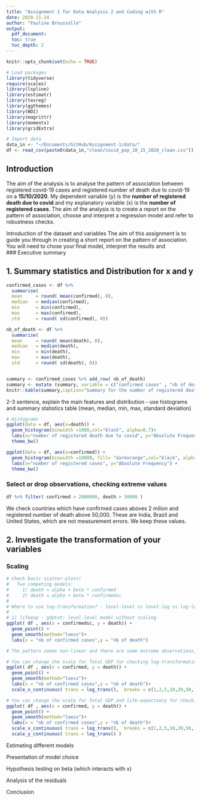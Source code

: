 ```yaml
---
title: "Assignment 1 for Data Analysis 2 and Coding with R"
date: 2020-11-24
author: "Pauline Broussolle"
output: 
  pdf_document:
  toc: true
  toc_depth: 2
---
```


```r
knitr::opts_chunk$set(echo = TRUE)

# Load packages
library(tidyverse)
require(scales)
library(lspline)
library(estimatr)
library(texreg)
library(ggthemes)
library(WDI)
library(magrittr)
library(moments)
library(gridExtra)

# Import data
data_in <- "~/Documents/GitHub/Assignment-1/data/"
df <- read_csv(paste0(data_in,"clean/covid_pop_10_15_2020_clean.csv"))
```

## Introduction

The aim of the analysis is to analyse the pattern of association between registered covid-19 cases and registered number of death due to covid-19 on a **15/10/2020**. 
My dependent variable (y) is the **number of registered death due to covid** and my explanatory variable (x) is the **number of registered cases**. The aim of the analysis is to create a report on the pattern of association, choose and interpret a regression model and refer to robustness checks.

Introduction of the dataset and variables
The aim of this assignment is to guide you through in creating a short report on the pattern of association. You will need to chose your final model, interpret the results and  
### Executive summary

## 1. Summary statistics and Distribution for x and y

```r
confirmed_cases <- df %>% 
  summarise(
  mean     = round( mean(confirmed), 0),
  median   = median(confirmed),
  min      = min(confirmed),
  max      = max(confirmed),
  std      = round( sd(confirmed), 0))

nb_of_death <- df %>% 
  summarise(
  mean     = round( mean(death), 0),
  median   = median(death),
  min      = min(death),
  max      = max(death),
  std      = round( sd(death), 0))


summary <- confirmed_cases %>% add_row( nb_of_death)
summary <- mutate (summary, variable = c("confirmed cases" , "nb of death"))
knitr::kable(summary,caption="Summary for the number of registered death and registered cases")
```

2-3 sentence, explain the main features and distribution - use histograms and summary statistics table (mean, median, min, max, standard deviation)
 
```r
# Histograms
ggplot(data = df, aes(x=death)) + 
  geom_histogram(binwidth =1000,col="black", alpha=0.7)+
  labs(x="number of registered death due to covid", y="Absolute Frequency") +
  theme_bw()

ggplot(data = df, aes(x=confirmed)) + 
  geom_histogram(binwidth =10000, fill= "darkorange",col="black", alpha=0.7)+
  labs(x="number of registered cases", y="Absolute Frequency") +
  theme_bw()
```

### Select or drop observations, checking extreme values
```r
df %>% filter( confirmed > 2000000, death > 50000 )
```
We check countries which have confirmed cases aboves 2 milion and registered number of death above 50,000. These are India, Brazil and United States, which are not measurement errors. We keep these values.

## 2. Investigate the transformation of your variables
### Scaling

```r
# Check basic scatter-plots!
#   Two competing models:
#     1) death = alpha + beta * confirmed
#     2) death = alpha + beta * confirmedsc
#
# Where to use log-transformation? - level-level vs level-log vs log-level vs log-log
#
# 1) lifeexp - gdptot: level-level model without scaling
ggplot( df , aes(x = confirmedsc, y = death)) +
  geom_point() +
  geom_smooth(method="loess")+
  labs(x = "nb of confirmed cases",y = "nb of death") 

# The pattern seems non-linear and there are some extreme observations, corresponding to China, US, India

# You can change the scale for Total GDP for checking log-transformation
ggplot( df , aes(x = confirmed, y = death)) +
  geom_point() +
  geom_smooth(method="loess")+
  labs(x = "nb of confirmed cases",y = "nb of death")+
  scale_x_continuous( trans = log_trans(),  breaks = c(1,2,5,10,20,50,100,200,500,1000,10000) )

# You can change the scale for Total GDP and life-expectancy for checking log-log transformation
ggplot( df , aes(x = confirmed, y = death)) +
  geom_point() +
  geom_smooth(method="loess")+
  labs(x = "nb of confirmed cases",y = "nb of death")+
  scale_x_continuous( trans = log_trans(),  breaks = c(1,2,5,10,20,50,100,200,500,1000,10000) )+
  scale_y_continuous( trans = log_trans() )
```

Estimating different models

Presentation of model choice 

Hypothesis testing on beta (which interacts with x)

Analysis of the residuals

Conclusion

